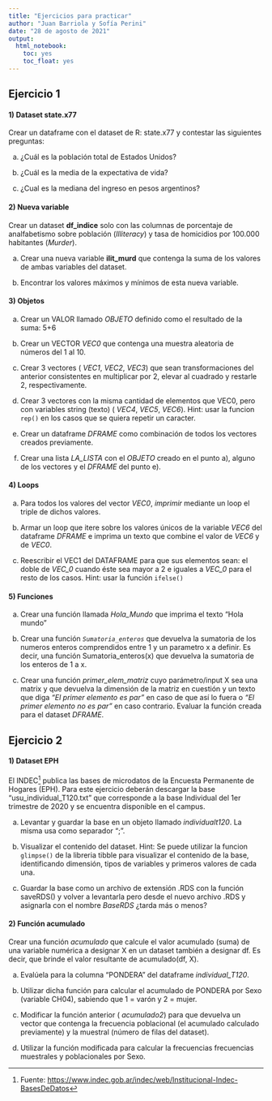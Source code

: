 ```yaml
---
title: "Ejercicios para practicar"
author: "Juan Barriola y Sofía Perini"
date: "28 de agosto de 2021"
output:
  html_notebook:
    toc: yes
    toc_float: yes
---
```


```{=html}
<style type="text/css">
div.main-container {
  max-width: 1600px;
  margin-left: auto;
  margin-right: auto;
}
</style>
```
## Ejercicio 1

#### 1) Dataset state.x77

Crear un dataframe con el dataset de R: state.x77 y contestar las siguientes preguntas:

a)  ¿Cuál es la población total de Estados Unidos?

b)  ¿Cuál es la media de la expectativa de vida?

c)  ¿Cual es la mediana del ingreso en pesos argentinos?

#### 2) Nueva variable

Crear un dataset **df_indice** solo con las columnas de porcentaje de analfabetismo sobre población (*Illiteracy*) y tasa de homicidios por 100.000 habitantes (*Murder*).

a)  Crear una nueva variable **ilit_murd** que contenga la suma de los valores de ambas variables del dataset.

b)  Encontrar los valores máximos y mínimos de esta nueva variable.

#### 3) Objetos

a)  Crear un VALOR llamado *OBJETO* definido como el resultado de la suma: 5+6

b)  Crear un VECTOR *VEC0* que contenga una muestra aleatoria de números del 1 al 10.

c)  Crear 3 vectores ( *VEC1*, *VEC2*, *VEC3*) que sean transformaciones del anterior consistentes en multiplicar por 2, elevar al cuadrado y restarle 2, respectivamente.

d)  Crear 3 vectores con la misma cantidad de elementos que VEC0, pero con variables string (texto) ( *VEC4*, *VEC5*, *VEC6*). Hint: usar la funcion `rep()` en los casos que se quiera repetir un caracter.

e)  Crear un dataframe *DFRAME* como combinación de todos los vectores creados previamente.

f)  Crear una lista *LA_LISTA* con el *OBJETO* creado en el punto a), alguno de los vectores y el *DFRAME* del punto e).

#### 4) Loops

a)  Para todos los valores del vector *VEC0*, *imprimir* mediante un loop el triple de dichos valores.

b)  Armar un loop que itere sobre los valores únicos de la variable *VEC6* del dataframe *DFRAME* e imprima un texto que combine el valor de *VEC6* y de *VEC0*.

c)  Reescribir el VEC1 del DATAFRAME para que sus elementos sean: el doble de *VEC_0* cuando éste sea mayor a 2 e iguales a *VEC_0* para el resto de los casos. Hint: usar la función `ifelse()`

#### 5) Funciones

a)  Crear una función llamada *Hola_Mundo* que imprima el texto "Hola mundo"

b)  Crear una función *`Sumatoria_enteros`* que devuelva la sumatoria de los numeros enteros comprendidos entre 1 y un parametro x a definir. Es decir, una función Sumatoria_enteros(x) que devuelva la sumatoria de los enteros de 1 a x.

c)  Crear una función *primer_elem_matriz* cuyo parámetro/input X sea una matrix y que devuelva la dimensión de la matriz en cuestión y un texto que diga *"El primer elemento es par"* en caso de que así lo fuera o *"El primer elemento no es par"* en caso contrario. Evaluar la función creada para el dataset *DFRAME*.

## Ejercicio 2

#### 1) Dataset EPH

El INDEC[^1] publica las bases de microdatos de la Encuesta Permanente de Hogares (EPH). Para este ejercicio deberán descargar la base "usu_individual_T120.txt" que corresponde a la base Individual del 1er trimestre de 2020 y se encuentra disponible en el campus.

[^1]: Fuente: <https://www.indec.gob.ar/indec/web/Institucional-Indec-BasesDeDatos>

a)  Levantar y guardar la base en un objeto llamado *individualt120*. La misma usa como separador ";".

b)  Visualizar el contenido del dataset. Hint: Se puede utilizar la funcion `glimpse()` de la libreria tibble para visualizar el contenido de la base, identificando dimensión, tipos de variables y primeros valores de cada una.

c)  Guardar la base como un archivo de extensión .RDS con la función saveRDS() y volver a levantarla pero desde el nuevo archivo .RDS y asignarla con el nombre *BaseRDS* ¿tarda más o menos?

#### 2) Función acumulado

Crear una función *acumulado* que calcule el valor acumulado (suma) de una variable numérica a designar X en un dataset también a designar df. Es decir, que brinde el valor resultante de acumulado(df, X).

a)  Evalúela para la columna "PONDERA" del dataframe *individual_T120*.

b)  Utilizar dicha función para calcular el acumulado de PONDERA por Sexo (variable CH04), sabiendo que 1 = varón y 2 = mujer.

c)  Modificar la función anterior ( *acumulado2*) para que devuelva un vector que contenga la frecuencia poblacional (el acumulado calculado previamente) y la muestral (número de filas del dataset).

d)  Utilizar la función modificada para calcular la frecuencias frecuencias muestrales y poblacionales por Sexo.
